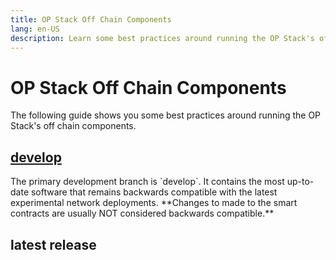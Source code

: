 ```yaml
---
title: OP Stack Off Chain Components
lang: en-US
description: Learn some best practices around running the OP Stack's off chain components.
---
```



# OP Stack Off Chain Components

The following guide shows you some best practices around running the OP Stack's
off chain components.

## [develop](https://github.com/ethereum-optimism/optimism/tree/develop)

<Callout type="warning">
  The primary development branch is `develop`. It contains the most up-to-date
  software that remains backwards compatible with the latest experimental
  network deployments. **Changes to made to the smart contracts are usually
  NOT considered backwards compatible.**
</Callout>


## latest release


